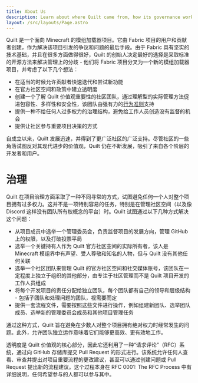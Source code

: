 ```yaml
---
title: About Us
description: Learn about where Quilt came from, how its governance works, and how to get involved in structural changes.
layout: /src/layouts/Page.astro
---
```


Quilt 是一个面向 Minecraft 的模组加载器项目。它由 Fabric 项目的用户和贡献者创建，作为解决该项目引发的争议和问题的最后手段。由于 Fabric 具有坚实的技术基础，并且在很多方面做得很好，Quilt 的创始人决定最好的选择是采取标准的开源方法来解决管理上的分歧 - 他们将 Fabric 项目分叉为一个新的模组加载器项目，并考虑了以下几个想法：

- 在适当的时候允许贡献者快速迭代和尝试新功能
- 在官方社区空间和政策中建立透明度
- 创建一个了解 Quilt 价值观重要性的社区团队，通过理解型的实际管理方法促进包容性、多样性和安全性，该团队由强有力的[行为准则](/zh/community/code-of-conduct)支持
- 提供一种不给任何人过多权力的治理结构，避免给工作人员创造没有监督的机会
- 提供让社区参与重要项目决策的方式

自成立以来，Quilt 发展迅速，并得到了更广泛社区的广泛支持。尽管社区的一些角落试图反对其现代进步的价值观，Quilt 仍在不断发展，吸引了来自各个阶层的开发者和用户。

# 治理

Quilt 在项目治理方面采取了一种不同寻常的方式，试图避免任何一个人对整个项目拥有过多权力。这并不是一项特别容易的任务，特别是在管理社区空间（以及像 Discord 这样没有团队所有权概念的平台）时。Quilt 试图通过以下几种方式解决这个问题：

- 从项目成员中选举一个管理委员会，负责监督项目的发展方向，管理 GitHub 上的权限，以及打破投票平局
- 选举一个关键持有人作为 Quilt 官方社区空间的实际所有者，该人是 Minecraft 模组界中有声望、受人尊敬和知名的人物，但与 Quilt 没有其他任何关联
- 选举一个社区团队来管理 Quilt 的官方社区空间和社交媒体账号，该团队在一定程度上独立于组织的其他部分，由专注于社区管理而不是 Quilt 项目开发的工作人员组成
- 将每个开发项目的责任分配给独立团队，每个团队都有自己的领导和层级结构 - 包括子团队和处理问题的团队，视需要而定
- 提供一套流程文件，需要按照这些文件进行操作，例如组建新团队、选举团队成员、选举新的管理委员会成员和其他项目管理任务

通过这种方式，Quilt 旨在避免在少数人对整个项目拥有绝对权力时经常发生的问题。此外，允许团队独立运作意味着它们能够更高效、更有效地工作。

透明度是 Quilt 价值观的核心部分，因此它还利用了一种“请求评论”（RFC）系统，通过向 GitHub 存储库提交 Pull Request 的形式进行。该系统允许任何人查看、审查并提出对项目重要流程的更改建议，甚至可以通过创建问题或 Pull Request 提出新的流程建议。这个过程本身在 RFC 0001: The RFC Process 中有详细说明，任何希望参与的人都可以参与其中。
